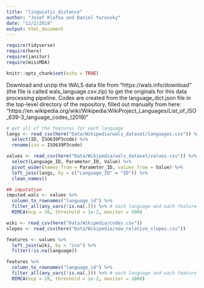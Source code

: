 ```yaml
---
title: "linguistic_distance"
author: "Josef Klafka and Daniel Yurovsky"
date: "12/2/2019"
output: html_document
---
```


```r
require(tidyverse)
require(here)
require(janitor)
require(missMDA)

knitr::opts_chunk$set(echo = TRUE)
```

Download and unzip the WALS data file from "https://wals.info/download" (the file is called wals_language.csv.zip) to get the originals for this data processing pipeline. Codes are created from the language_dict.json file in the top-level directory of the repository, filled out manually from here: "https://en.wikipedia.org/wiki/Wikipedia:WikiProject_Languages/List_of_ISO_639-3_language_codes_(2019)"
```r
# get all of the features for each language
langs <- read_csv(here("Data/Wikipedia/wals_dataset/languages.csv")) %>% 
  select(ID, ISO639P3code) %>%
  rename(iso = ISO639P3code)

values <- read_csv(here("Data/Wikipedia/wals_dataset/values.csv")) %>%
  select(Language_ID, Parameter_ID, Value) %>% 
  pivot_wider(names_from = Parameter_ID, values_from = Value) %>% 
  left_join(langs, by = c("Language_ID" = "ID")) %>%
  clean_names()

## imputation
imputed_wals <- values %>%
  column_to_rownames("language_id") %>%
  filter_all(any_vars(!is.na(.))) %>% # each language and each feature has at least one value
  MIMCA(ncp = 50, threshold = 1e-2, maxiter = 500)

wiki <- read_csv(here("Data/Wikipedia/codes.csv"))
slopes <- read_csv(here("Data/Wikipedia/new_relative_slopes.csv"))

features <- values %>% 
  left_join(wiki, by = "iso") %>%
  filter(!is.na(language))

features %>% 
  column_to_rownames("language_id") %>%
  filter_all(any_vars(!is.na(.))) %>% # each language and each feature has at least one value
  MIMCA(ncp = 20, threshold = 1e-2, maxiter = 1000)
```